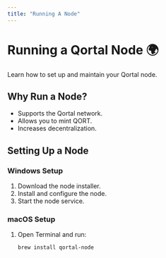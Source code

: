 ```yaml
---
title: "Running A Node"
---
```


# Running a Qortal Node 🌍

Learn how to set up and maintain your Qortal node.

## Why Run a Node?
- Supports the Qortal network.
- Allows you to mint QORT.
- Increases decentralization.

## Setting Up a Node
### Windows Setup
1. Download the node installer.
2. Install and configure the node.
3. Start the node service.

### macOS Setup
1. Open Terminal and run:
   ```sh
   brew install qortal-node
